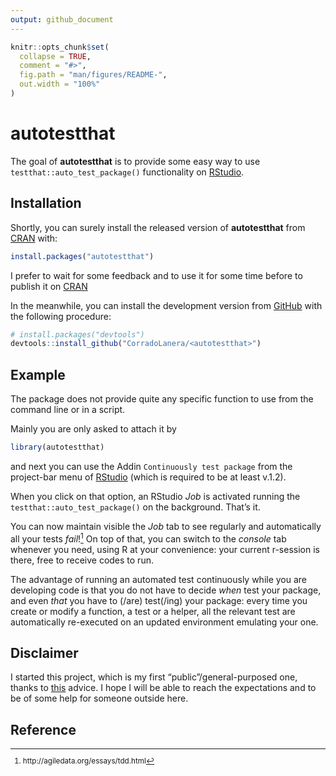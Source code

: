 ```yaml
---
output: github_document
---
```


<!-- README.md is generated from README.Rmd. Please edit that file -->

```r
knitr::opts_chunk$set(
  collapse = TRUE,
  comment = "#>",
  fig.path = "man/figures/README-",
  out.width = "100%"
)
```
# autotestthat

<!-- badges: start -->
<!-- badges: end -->

The goal of **autotestthat** is to provide some easy way to use `testthat::auto_test_package()` functionality on [RStudio](https://www.rstudio.com/).

## Installation

Shortly, you can surely install the released version of **autotestthat**
from [CRAN](https://CRAN.R-project.org) with:

``` r
install.packages("autotestthat")
```

I prefer to wait for some feedback and to use it for some time before to
publish it on [CRAN](https://CRAN.R-project.org)

In the meanwhile, you can install the development version from
[GitHub](https://github.com/) with the following procedure:

```r
# install.packages("devtools")
devtools::install_github("CorradoLanera/<autotestthat>")
```

## Example

The package does not provide quite any specific function to use from the
command line or in a script.

Mainly you are only asked to attach it by

```r
library(autotestthat)
```

and next you can use the Addin `Continuously test package` from the
project-bar menu of [RStudio](https://www.rstudio.com/) (which is
required to be at least v.1.2).

When you click on that option, an RStudio _Job_ is activated running the
`testthat::auto_test_package()` on the background. That's it.

You can now maintain visible the _Job_ tab to see regularly and
automatically all your tests
_fail_!^[http://agiledata.org/essays/tdd.html] On top of that, you can
switch to the _console_ tab whenever you need, using R at your
convenience: your current r-session is there, free to receive codes to
run.


The advantage of running an automated test continuously while you are
developing code is that you do not have to decide _when_ test your
package, and even _that_ you have to (/are) test(/ing) your package:
every time you create or modify a function, a test or a helper, all the
relevant test are automatically re-executed on an updated environment
emulating your one.

## Disclaimer
I started this project, which is my first "public"/general-purposed one,
thanks to
[this](https://github.com/r-lib/testthat/pull/892#issuecomment-513226687) advice. I hope I will be able to reach the expectations and to be of
some help for someone outside here.

## Reference
<small>
